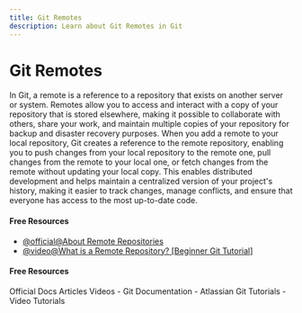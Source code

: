 ```yaml
---
title: Git Remotes
description: Learn about Git Remotes in Git
---
```


# Git Remotes

In Git, a remote is a reference to a repository that exists on another server or system. Remotes allow you to access and interact with a copy of your repository that is stored elsewhere, making it possible to collaborate with others, share your work, and maintain multiple copies of your repository for backup and disaster recovery purposes. When you add a remote to your local repository, Git creates a reference to the remote repository, enabling you to push changes from your local repository to the remote one, pull changes from the remote to your local one, or fetch changes from the remote without updating your local copy. This enables distributed development and helps maintain a centralized version of your project's history, making it easier to track changes, manage conflicts, and ensure that everyone has access to the most up-to-date code.

#### Free Resources

- [@official@About Remote Repositories](https://docs.github.com/en/get-started/getting-started-with-git/about-remote-repositories)
- [@video@What is a Remote Repository? [Beginner Git Tutorial]](https://www.youtube.com/watch?v=Lb4yvfrX_7I)

#### Free Resources

<Tabs defaultValue="official">
<TabsList>
<TabsTrigger value="official">Official Docs</TabsTrigger>
<TabsTrigger value="article">Articles</TabsTrigger>
<TabsTrigger value="video">Videos</TabsTrigger>
</TabsList>

<TabsContent value="official">
- <Link href="https://git-scm.com/docs">Git Documentation</Link>
</TabsContent>
<TabsContent value="article">
- <Link href="https://www.atlassian.com/git/tutorials">Atlassian Git Tutorials</Link>
</TabsContent>
<TabsContent value="video">
- <Link href="https://www.youtube.com/results?search_query=git+git-remotes+tutorial">Video Tutorials</Link>
</TabsContent>
</Tabs>

<Outlet path="2-git-basics/commands/git-remotes" />
